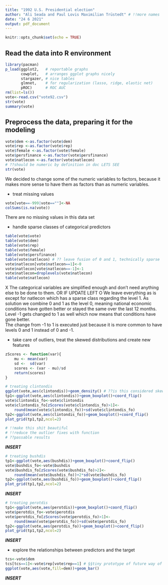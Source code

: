 ```yaml
---
title: "1992 U.S. Presidential election"
author: "Ali Seada and Paul Lovis Maximilian Trüstedt" # !!more names
date: "24 6 2021"
output: pdf_document
---
```


```r
knitr::opts_chunk$set(echo = TRUE)
```

## Read the data into R environment
```r
library(pacman)
p_load(ggplot2,   # reportable graphs 
       cowplot,   # arranges ggplot graphs nicely
       stargazer, # nice tables
       glmnet,    # for regularization (lasso, ridge, elastic net)
       pROC)      # ROC AUC
rm(list=ls())
vote<-read.csv("vote92.csv")
str(vote)
summary(vote)
```

## Preprocess the data, preparing it for the modeling
```r
vote$dem <-as.factor(vote$dem)
vote$rep <-as.factor(vote$rep)
vote$female <-as.factor(vote$female)
vote$persfinance <-as.factor(vote$persfinance)
vote$natlecon <-as.factor(vote$natlecon)
# ??should be numeric by definition in doc LETS SEE
str(vote)
```
We decided to change some of the numeric variables to factors, because it makes more sense to have them as factors than as numeric variables.

- treat missing values
```r
vote[vote==-999|vote==""]<-NA
colSums(is.na(vote))
```
There are no missing values in this data set

- handle sparse classes of categorical predictors
```r
table(vote$vote)
table(vote$dem)
table(vote$rep)
table(vote$female)
table(vote$persfinance)
table(vote$natlecon) # ?? leave fusion of 0 and 1, technically sparse
vote$natlecon[vote$natlecon==1]<-0
vote$natlecon[vote$natlecon==-1]<-1
vote$natlecon=droplevels(vote$natlecon)
table(vote$natlecon)
```
X The categorical variables are simplified enough and don't need anything else to be done to them.
OR IF UPDATE LEFT
O We leave everything as is except for natlecon which has a sparse class regarding the level 1.
As solution we combine 0 and 1 as the level 0, meaning national economic conditions have gotten better or stayed the same over the last 12 months. Level -1 gets changed to 1 as well which now means that conditions have gone better. \
The change from -1 to 1 is executed just because it is more common to have levels 0 and 1 instead of 0 and -1.

- take care of outliers, treat the skewed distributions and create new features 
```r
zScores <- function(var){
    mu <- mean(var)
    sd <-  sd(var)
    scores <- (var - mu)/sd
    return(scores)
}

# treating clintondis
ggplot(vote,aes(clintondis))+geom_density() # ??is this considered skewed; ??also very common
tp1<-ggplot(vote,aes(clintondis))+geom_boxplot()+coord_flip()
vote$clintondis_fo<-vote$clintondis
vote$clintondis_fo[zScores(vote$clintondis_fo)>1]<-
    round(mean(vote$clintondis_fo))+sd(vote$clintondis_fo)
tp2<-ggplot(vote,aes(clintondis_fo))+geom_boxplot()+coord_flip()
plot_grid(tp1,tp2,ncol=2)

# !!make this shit beautiful
# !!reduce the outlier fixes with function
# ??passable results
```
___INSERT___

```r
# treating bushdis
tp1<-ggplot(vote,aes(bushdis))+geom_boxplot()+coord_flip()
vote$bushdis_fo<-vote$bushdis
vote$bushdis_fo[zScores(vote$bushdis_fo)>2]<-
    round(mean(vote$bushdis_fo))+2*sd(vote$bushdis_fo)
tp2<-ggplot(vote,aes(bushdis_fo))+geom_boxplot()+coord_flip()
plot_grid(tp1,tp2,ncol=2)
```
___INSERT___

```r
# treating perotdis
tp1<-ggplot(vote,aes(perotdis))+geom_boxplot()+coord_flip()
vote$perotdis_fo<-vote$perotdis
vote$perotdis_fo[zScores(vote$perotdis_fo)>1]<-
    round(mean(vote$perotdis_fo))+sd(vote$perotdis_fo)
tp2<-ggplot(vote,aes(perotdis_fo))+geom_boxplot()+coord_flip()
plot_grid(tp1,tp2,ncol=2)
```
___INSERT___

- explore the relationships between predictors and the target
```r
tcs<-vote$dem
tcs[tcs==1]<-vote$rep[vote$rep==1] # §§tiny prototype of future way of presentation
ggplot(vote,aes(vote,fill=dem))+geom_bar()
```
___INSERT___